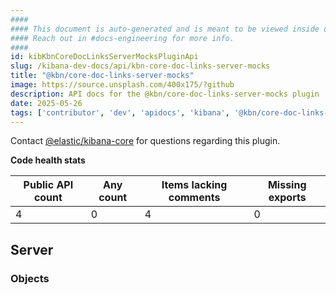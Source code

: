 ```yaml
---
####
#### This document is auto-generated and is meant to be viewed inside our experimental, new docs system.
#### Reach out in #docs-engineering for more info.
####
id: kibKbnCoreDocLinksServerMocksPluginApi
slug: /kibana-dev-docs/api/kbn-core-doc-links-server-mocks
title: "@kbn/core-doc-links-server-mocks"
image: https://source.unsplash.com/400x175/?github
description: API docs for the @kbn/core-doc-links-server-mocks plugin
date: 2025-05-26
tags: ['contributor', 'dev', 'apidocs', 'kibana', '@kbn/core-doc-links-server-mocks']
---
```




Contact [@elastic/kibana-core](https://github.com/orgs/elastic/teams/kibana-core) for questions regarding this plugin.

**Code health stats**

| Public API count  | Any count | Items lacking comments | Missing exports |
|-------------------|-----------|------------------------|-----------------|
| 4 | 0 | 4 | 0 |

## Server

### Objects
<DocDefinitionList data={kbnCoreDocLinksServerMocksObj.server.objects}/>

